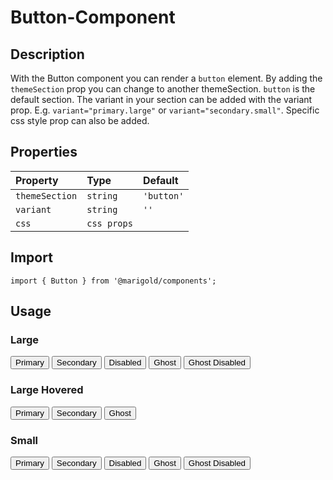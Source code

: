 
<Meta title="Components/Button" />

# Button-Component

## Description

With the Button component you can render a `button` element.
By adding the `themeSection` prop you can change to another themeSection. `button` is the default section.
The variant in your section can be added with the variant prop. E.g. `variant="primary.large"` or `variant="secondary.small"`.
Specific css style prop can also be added.

## Properties

| Property       | Type        | Default    |
| :------------- | :---------- | :--------- |
| `themeSection` | `string`    | `'button'` |
| `variant`      | `string`    | `''`       |
| `css`          | `css props` |            |

## Import

```tsx
import { Button } from '@marigold/components';
```

## Usage

### Large

<Preview>
  <Story name="primary.large">
    <Button>Primary</Button>
  </Story>
  <Story name="secondary.large">
    <Button>Secondary</Button>
  </Story>
  <Story name="disabled.large">
    <Button>Disabled</Button>
  </Story>
  <Story name="ghost.large">
    <Button>Ghost</Button>
  </Story>
  <Story name="ghostDisabled.large">
    <Button>Ghost Disabled</Button>
  </Story>
</Preview>

### Large Hovered

<Preview>
  <Story name="primaryHovered.large">
    <Button>Primary</Button>
  </Story>
  <Story name="secondaryHovered.large">
    <Button>Secondary</Button>
  </Story>
  <Story name="ghostHovered.large">
    <Button>Ghost</Button>
  </Story>
</Preview>

### Small

<Preview>
  <Story name="primary.small">
    <Button>Primary</Button>
  </Story>
  <Story name="secondary.small">
    <Button>Secondary</Button>
  </Story>
  <Story name="disabled.small">
    <Button>Disabled</Button>
  </Story>
  <Story name="ghost.small">
    <Button>Ghost</Button>
  </Story>
  <Story name="ghostDisabled.small">
    <Button>Ghost Disabled</Button>
  </Story>
</Preview>
